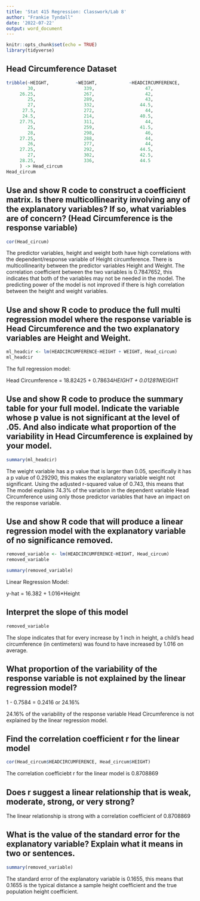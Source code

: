 ```yaml
---
title: 'Stat 415 Regression: Classwork/Lab 8'
author: "Frankie Tyndall"
date: '2022-07-22'
output: word_document
---
```


```r
knitr::opts_chunk$set(echo = TRUE)
library(tidyverse)
```

## Head Circumference Dataset 

```r
tribble(~HEIGHT,          ~WEIGHT,            ~HEADCIRCUMFERENCE,         
        30,                  339,                   47,             
     26.25,                  267,                   42,              
        25,                  289,                   43,              
        27,                  332,                 44.5,              
      27.5,                  272,                   44,              
      24.5,                  214,                 40.5,              
     27.75,                  311,                   44,             
        25,                  259,                 41.5,
        28,                  298,                   46,              
     27.25,                  288,                   44,
        26,                  277,                   44,                   
     27.25,                  292,                 44.5,
        27,                  302,                 42.5,
     28.25,                  336,                 44.5
     ) -> Head_circum
Head_circum
```
## Use and show R code to construct a coefficient matrix. Is there multicollinearity involving any of the explanatory variables?  If so, what variables are of concern? (Head Circumference is the response variable)

```r
cor(Head_circum)
```
The predictor variables, height and weight both have high correlations with the
dependent/response variable of Height circumference. There is multicollinearity
between the predictor variables Height and Weight. The correlation coefficient
between the two variables is 0.7847652, this indicates that both of
the variables may not be needed in the model. The predicting power of
the model is not improved if there is high correlation between the height and 
weight variables.

## Use and show R code to produce the full multi regression model where the response variable is Head Circumference and the two explanatory variables are Height and Weight.

```r
ml_headcir <- lm(HEADCIRCUMFERENCE~HEIGHT + WEIGHT, Head_circum)
ml_headcir

```
The full regression model:

Head Circumference = 18.82425 + 0.78634*HEIGHT + 0.01281*WEIGHT

## Use and show R code to produce the summary table for your full model.  Indicate the variable whose p value is not significant at the level of .05.  And also indicate what proportion of the variability in Head Circumference is explained by your model.

```r

summary(ml_headcir)

```
The weight variable has a p value that is larger than 0.05, specifically it has
a p value of 0.29290, this makes the explanatory variable weight not 
significant. Using the adjusted r-squared value of 0.743, this means that
The model explains 74.3% of the variation in the dependent variable Head Circumference using only those predictor variables that have an impact on the
response variable.

## Use and show R code that will produce a linear regression model with the explanatory variable of no significance removed.

```r
removed_variable <- lm(HEADCIRCUMFERENCE~HEIGHT, Head_circum)
removed_variable

summary(removed_variable)
```
Linear Regression Model:

y-hat = 16.382 + 1.016*Height

## Interpret the slope of this model

```r
removed_variable
```
The slope indicates that for every increase by 1 inch in height,
a child's head circumference (in centimeters) was found to have increased by
1.016 on average.

## What proportion of the variability of the response variable is not explained by the linear regression model? 

1 -  0.7584 = 0.2416 or 24.16%

24.16% of the variability of the response variable Head Circumference is not
explained by the linear regression model.

## Find the correlation coefficient r  for the linear model


```r
cor(Head_circum$HEADCIRCUMFERENCE, Head_circum$HEIGHT)
```
The correlation coefficiebt r for the linear model is 0.8708869

## Does r suggest a linear relationship that is weak, moderate, strong, or very strong?

The linear relationship is strong with a correlation coefficient of 0.8708869


## What is the value of the standard error for the explanatory variable?  Explain what it means in two or sentences.

```r
summary(removed_variable)
```

The standard error of the explanatory variable is 0.1655, this means that
0.1655 is the typical distance a sample height coefficient and the true population height coefficient.
